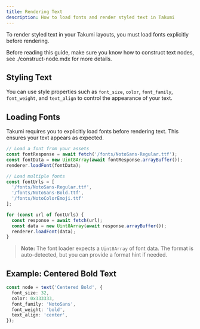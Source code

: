 ```yaml
---
title: Rendering Text
description: How to load fonts and render styled text in Takumi
---
```


To render styled text in your Takumi layouts, you must load fonts explicitly before rendering.

<Callout>
Before reading this guide, make sure you know how to construct text nodes, see <include>./construct-node.mdx</include> for more details.
</Callout>

## Styling Text

You can use style properties such as `font_size`, `color`, `font_family`, `font_weight`, and `text_align` to control the appearance of your text.

## Loading Fonts

Takumi requires you to explicitly load fonts before rendering text. This ensures your text appears as expected.

```javascript
// Load a font from your assets
const fontResponse = await fetch('/fonts/NotoSans-Regular.ttf');
const fontData = new Uint8Array(await fontResponse.arrayBuffer());
renderer.loadFont(fontData);

// Load multiple fonts
const fontUrls = [
  '/fonts/NotoSans-Regular.ttf',
  '/fonts/NotoSans-Bold.ttf',
  '/fonts/NotoColorEmoji.ttf'
];

for (const url of fontUrls) {
  const response = await fetch(url);
  const data = new Uint8Array(await response.arrayBuffer());
  renderer.loadFont(data);
}
```

> **Note:** The font loader expects a `Uint8Array` of font data. The format is auto-detected, but you can provide a format hint if needed.

## Example: Centered Bold Text

```typescript
const node = text('Centered Bold', {
  font_size: 32,
  color: 0x333333,
  font_family: 'NotoSans',
  font_weight: 'bold',
  text_align: 'center',
});
``` 